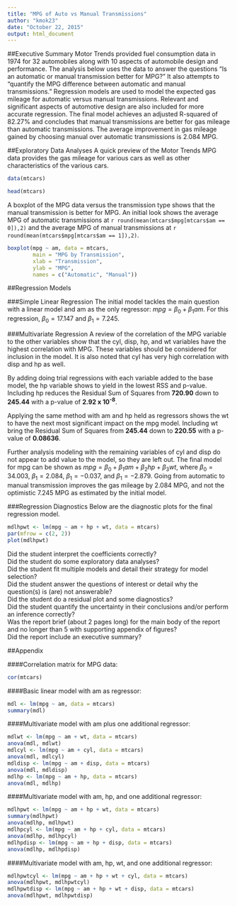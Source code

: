 ```yaml
---
title: "MPG of Auto vs Manual Transmissions"
author: "kmok23"
date: "October 22, 2015"
output: html_document
---
```


##Executive Summary
Motor Trends provided fuel consumption data in 1974 for 32 automobiles along 
with 10 aspects of automobile design and performance. The analysis below uses 
the data to answer the questions "Is an automatic or manual transmission better 
for MPG?" It also attempts to "quantify the MPG difference between automatic and 
manual transmissions." Regression models are used to model the expected gas 
mileage for automatic versus manual transmissions. Relevant and significant 
aspects of automotive design are also included for more accurate regression. The 
final model achieves an adjusted R-squared of 82.27% and concludes that manual 
transmissions are better for gas mileage than automatic transmissions. The 
average improvement in gas mileage gained by choosing manual over automatic
transmissions is 2.084 MPG.

##Exploratory Data Analyses
A quick preview of the Motor Trends MPG data provides the gas mileage for 
various cars as well as other characteristics of the various cars.
```r
data(mtcars)

head(mtcars)
```

A boxplot of the MPG data versus the transmission type shows that the manual 
transmission is better for MPG. An initial look shows the average MPG of 
automatic transmissions at `r round(mean(mtcars$mpg[mtcars$am == 0]),2)` and the
average MPG of manual transmissions at 
`r round(mean(mtcars$mpg[mtcars$am == 1]),2)`.

```r
boxplot(mpg ~ am, data = mtcars, 
        main = "MPG by Transmission", 
        xlab = "Transmission", 
        ylab = "MPG", 
        names = c("Automatic", "Manual"))
```

##Regression Models

###Simple Linear Regression
The initial model tackles the main question with a linear model and am as the 
only regressor: $mpg = \beta_0 + \beta_1 am$. For this regression, 
$\beta_0 = 17.147$ and $\beta_1 = 7.245$.

###Multivariate Regression
A review of the correlation of the MPG variable to the other variables show that 
the cyl, disp, hp, and wt variables have the highest correlation with MPG. These 
variables should be considered for inclusion in the model. It is also noted that 
cyl has very high correlation with disp and hp as well.

By adding doing trial regressions with each variable added to the base model, 
the hp variable shows to yield in the lowest RSS and p-value. Including hp 
reduces the Residual Sum of Squares from **720.90** down to **245.44** with a 
p-value of **2.92 x 10^-8^**.

Applying the same method with am and hp held as regressors shows the wt to have 
the next most significant impact on the mpg model. Including wt bring the 
Residual Sum of Squares from **245.44** down to **220.55** with a p-value of 
**0.08636**.

Further analysis modeling with the remaining variables of cyl and disp do not 
appear to add value to the model, so they are left out. The final model for mpg 
can be shown as $mpg = \beta_0 + \beta_1 am + \beta_2 hp + \beta_3 wt$, where 
$\beta_0 = 34.003$, $\beta_1 = 2.084$, $\beta_1 = -0.037$, and 
$\beta_1 = -2.879$. Going from automatic to manual transmission improves the gas 
mileage by 2.084 MPG, and not the optimistic 7.245 MPG as estimated by the 
initial model.

###Regression Diagnostics
Below are the diagnostic plots for the final regression model.
```r
mdlhpwt <- lm(mpg ~ am + hp + wt, data = mtcars)
par(mfrow = c(2, 2))
plot(mdlhpwt)
```

Did the student interpret the coefficients correctly?  
Did the student do some exploratory data analyses?  
Did the student fit multiple models and detail their strategy for model selection?  
Did the student answer the questions of interest or detail why the question(s) is (are) not answerable?  
Did the student do a residual plot and some diagnostics?  
Did the student quantify the uncertainty in their conclusions and/or perform an inference correctly?  
Was the report brief (about 2 pages long) for the main body of the report and no longer than 5 with supporting appendix of figures?  
Did the report include an executive summary?  

\pagebreak

##Appendix

####Correlation matrix for MPG data:
```r
cor(mtcars)
```

####Basic linear model with am as regressor:
```r
mdl <- lm(mpg ~ am, data = mtcars)
summary(mdl)
```

####Multivariate model with am plus one additional regressor:
```r
mdlwt <- lm(mpg ~ am + wt, data = mtcars)
anova(mdl, mdlwt)
mdlcyl <- lm(mpg ~ am + cyl, data = mtcars)
anova(mdl, mdlcyl)
mdldisp <- lm(mpg ~ am + disp, data = mtcars)
anova(mdl, mdldisp)
mdlhp <- lm(mpg ~ am + hp, data = mtcars)
anova(mdl, mdlhp)
```

####Multivariate model with am, hp, and one additional regressor:
```r
mdlhpwt <- lm(mpg ~ am + hp + wt, data = mtcars)
summary(mdlhpwt)
anova(mdlhp, mdlhpwt)
mdlhpcyl <- lm(mpg ~ am + hp + cyl, data = mtcars)
anova(mdlhp, mdlhpcyl)
mdlhpdisp <- lm(mpg ~ am + hp + disp, data = mtcars)
anova(mdlhp, mdlhpdisp)
```

####Multivariate model with am, hp, wt, and one additional regressor:
```r
mdlhpwtcyl <- lm(mpg ~ am + hp + wt + cyl, data = mtcars)
anova(mdlhpwt, mdlhpwtcyl)
mdlhpwtdisp <- lm(mpg ~ am + hp + wt + disp, data = mtcars)
anova(mdlhpwt, mdlhpwtdisp)
```